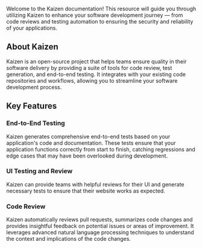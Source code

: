 Welcome to the Kaizen documentation! This resource will guide you through utilizing Kaizen to enhance your software development journey — from code reviews and testing automation to ensuring the security and reliability of your applications.

## About Kaizen

Kaizen is an open-source project that helps teams ensure quality in their software delivery by providing a suite of tools for code review, test generation, and end-to-end testing. It integrates with your existing code repositories and workflows, allowing you to streamline your software development process.
## Key Features

### End-to-End Testing

Kaizen generates comprehensive end-to-end tests based on your application's code and documentation. These tests ensure that your application functions correctly from start to finish, catching regressions and edge cases that may have been overlooked during development.

### UI Testing and Review

Kaizen can provide teams with helpful reviews for their UI and generate necessary tests to ensure that their website works as expected.

### Code Review

Kaizen automatically reviews pull requests, summarizes code changes and provides insightful feedback on potential issues or areas of improvement. It leverages advanced natural language processing techniques to understand the context and implications of the code changes.